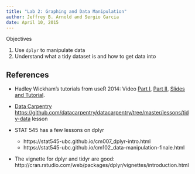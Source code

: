 ```yaml
---
title: "Lab 2: Graphing and Data Manipulation"
author: Jeffrey B. Arnold and Sergio Garcia
date: April 10, 2015
---
```


Objectives

1. Use `dplyr` to manipulate data
2. Understand what a tidy dataset is and how to get data into

## References

- Hadley Wickham's tutorials from useR 2014: Video [Part I](https://www.youtube.com/watch?v=8SGif63VW6E), [Part II](https://www.youtube.com/watch?v=Ue08LVuk790), [Slides and Tutorial](https://www.dropbox.com/sh/i8qnluwmuieicxc/AAAgt9tIKoIm7WZKIyK25lh6a).
- [Data Carpentry](http://datacarpentry.org/) [https://github.com/datacarpentry/datacarpentry/tree/master/lessons/tidy-data](tidy data) lesson
- STAT 545 has a few lessons on dplyr

    - https://stat545-ubc.github.io/cm007_dplyr-intro.html
	- https://stat545-ubc.github.io/cm102_data-manipulation-finale.html

- The vignette for dplyr and tidyr are good: http://cran.rstudio.com/web/packages/dplyr/vignettes/introduction.html




